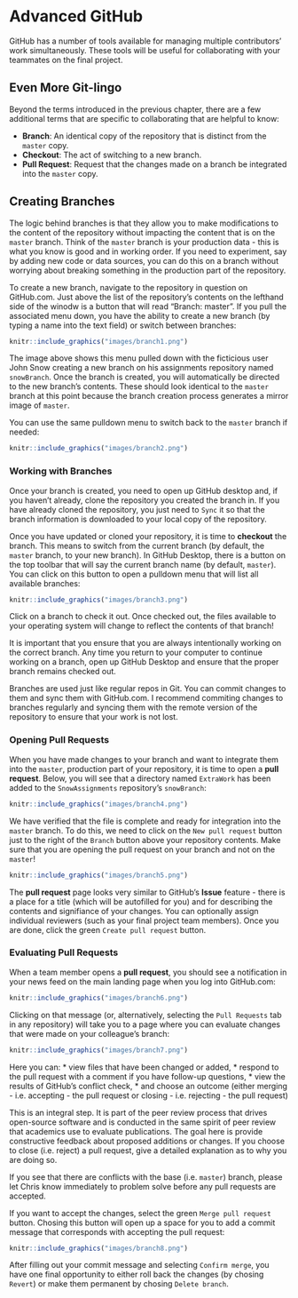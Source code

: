 # Advanced GitHub

GitHub has a number of tools available for managing multiple contributors' work simultaneously. These tools will be useful for collaborating with your teammates on the final project.

## Even More Git-lingo
Beyond the terms introduced in the previous chapter, there are a few additional terms that are specific to collaborating that are helpful to know:

  * **Branch**: An identical copy of the repository that is distinct from the `master` copy.
  * **Checkout**: The act of switching to a new branch.
  * **Pull Request**: Request that the changes made on a branch be integrated into the `master` copy.

## Creating Branches
The logic behind branches is that they allow you to make modifications to the content of the repository without impacting the content that is on the `master` branch. Think of the `master` branch is your production data - this is what you know is good and in working order. If you need to experiment, say by adding new code or data sources, you can do this on a branch without worrying about breaking something in the production part of the repository.

To create a new branch, navigate to the repository in question on GitHub.com. Just above the list of the repository's contents on the lefthand side of the winodw is a button that will read "Branch: master". If you pull the associated menu down, you have the ability to create a new branch (by typing a name into the text field) or switch between branches:

```r
knitr::include_graphics("images/branch1.png")
```

The image above shows this menu pulled down with the ficticious user John Snow creating a new branch on his assignments repository named `snowBranch`. Once the branch is created, you will automatically be directed to the new branch's contents. These should look identical to the `master` branch at this point because the branch creation process generates a mirror image of `master`.

You can use the same pulldown menu to switch back to the `master` branch if needed:

```r
knitr::include_graphics("images/branch2.png")
```

### Working with Branches

Once your branch is created, you need to open up GitHub desktop and, if you haven't already, clone the repository you created the branch in. If you have already cloned the repository, you just need to `Sync` it so that the branch information is downloaded to your local copy of the repository.

Once you have updated or cloned your repository, it is time to **checkout** the branch. This means to switch from the current branch (by default, the `master` branch, to your new branch). In GitHub Desktop, there is a button on the top toolbar that will say the current branch name (by default, `master`). You can click on this button to open a pulldown menu that will list all available branches:

```r
knitr::include_graphics("images/branch3.png")
```

Click on a branch to check it out. Once checked out, the files available to your operating system will change to reflect the contents of that branch!

It is important that you ensure that you are always intentionally working on the correct branch. Any time you return to your computer to continue working on a branch, open up GitHub Desktop and ensure that the proper branch remains checked out.

Branches are used just like regular repos in Git. You can commit changes to them and sync them with GitHub.com. I recommend commiting changes to branches regularly and syncing them with the remote version of the repository to ensure that your work is not lost.

### Opening Pull Requests

When you have made changes to your branch and want to integrate them into the `master`, production part of your repository, it is time to open a **pull request**. Below, you will see that a directory named `ExtraWork` has been added to the `SnowAssignments` repository's `snowBranch`:

```r
knitr::include_graphics("images/branch4.png")
```

We have verified that the file is complete and ready for integration into the `master` branch. To do this, we need to click on the `New pull request` button just to the right of the `Branch` button above your repository contents. Make sure that you are opening the pull request on your branch and not on the `master`!

```r
knitr::include_graphics("images/branch5.png")
```

The **pull request** page looks very similar to GitHub's **Issue** feature - there is a place for a title (which will be autofilled for you) and for describing the contents and signifiance of your changes. You can optionally assign individual reviewers (such as your final project team members). Once you are done, click the green `Create pull request` button.

### Evaluating Pull Requests
When a team member opens a **pull request**, you should see a notification in your news feed on the main landing page when you log into GitHub.com:

```r
knitr::include_graphics("images/branch6.png")
```

Clicking on that message (or, alternatively, selecting the `Pull Requests` tab in any repository) will take you to a page where you can evaluate changes that were made on your colleague's branch:

```r
knitr::include_graphics("images/branch7.png")
```

Here you can:
*  view files that have been changed or added,
*  respond to the pull request with a comment if you have follow-up questions,
*  view the results of GitHub's conflict check,
*  and choose an outcome (either merging - i.e. accepting - the pull request or closing - i.e. rejecting - the pull request)

This is an integral step. It is part of the peer review process that drives open-source software and is conducted in the same spirit of peer review that academics use to evaluate publications. The goal here is provide constructive feedback about proposed additions or changes. If you choose to close (i.e. reject) a pull request, give a detailed explanation as to why you are doing so.

If you see that there are conflicts with the base (i.e. `master`) branch, please let Chris know immediately to problem solve before any pull requests are accepted.

If you want to accept the changes, select the green `Merge pull request` button. Chosing this button will open up a space for you to add a commit message that corresponds with accepting the pull request:

```r
knitr::include_graphics("images/branch8.png")
```

After filling out your commit message and selecting `Confirm merge`, you have one final opportunity to either roll back the changes (by chosing `Revert`) or make them permanent by chosing `Delete branch`.
